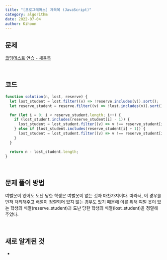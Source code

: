 ```yaml
---
title: "[프로그래머스] 체육복 (JavaScript)"
category: algorithm
date: 2022-07-04
author: Kihoon
---
```


## 문제

[코딩테스트 연습 - 체육복](https://school.programmers.co.kr/learn/courses/30/lessons/42862)

<br />

## 코드

```jsx
function solution(n, lost, reserve) {
  let lost_student = lost.filter((v) => !reserve.includes(v)).sort();
  let reserve_student = reserve.filter((v) => !lost.includes(v)).sort();

  for (let i = 0; i < reserve_student.length; i++) {
    if (lost_student.includes(reserve_student[i] - 1)) {
      lost_student = lost_student.filter((v) => v !== reserve_student[i] - 1);
    } else if (lost_student.includes(reserve_student[i] + 1)) {
      lost_student = lost_student.filter((v) => v !== reserve_student[i] + 1);
    }
  }

  return n - lost_student.length;
}
```

<br />

## 문제 풀이 방법

여벌옷이 있어도 도난 당한 학생은 여벌옷이 없는 것과 마찬가지이다. 따라서, 이 경우를 먼저 처리해주고 배열이 정렬되어 있지 않는 경우도 있기 때문에 이를 위해 여벌 옷이 있는 학생의 배열(reserve_student)과 도난 당한 학생의 배열(lost_student)을 정렬해 주었다.

<br />

## 새로 알게된 것

-
